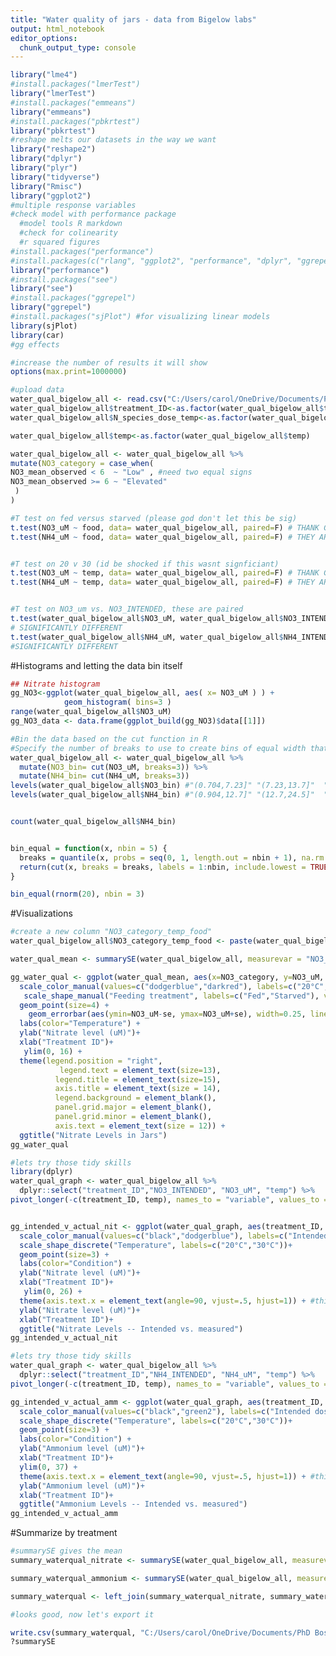 ```yaml
---
title: "Water quality of jars - data from Bigelow labs"
output: html_notebook
editor_options: 
  chunk_output_type: console
---
```


```r
library("lme4")
#install.packages("lmerTest")
library("lmerTest")
#install.packages("emmeans")
library("emmeans")
#install.packages("pbkrtest")
library("pbkrtest")
#reshape melts our datasets in the way we want
library("reshape2")
library("dplyr")
library("plyr")
library("tidyverse")
library("Rmisc")
library("ggplot2")
#multiple response variables 
#check model with performance package
  #model tools R markdown
  #check for colinearity
  #r squared figures
#install.packages("performance")
#install.packages(c("rlang", "ggplot2", "performance", "dplyr", "ggrepel", "see"), dependencies = TRUE)
library("performance")
#install.packages("see")
library("see")
#install.packages("ggrepel")
library("ggrepel")
#install.packages("sjPlot") #for visualizing linear models
library(sjPlot)
library(car)
#gg effects

#increase the number of results it will show
options(max.print=1000000)
```


```r
#upload data
water_qual_bigelow_all <- read.csv("C:/Users/carol/OneDrive/Documents/PhD Boston University 2019-/Astrangia_nutrient_stressors_Rotjan_lab/Data/bigelow_water_quality_all_6_21_24.csv", header=TRUE, sep=",",stringsAsFactors = FALSE)
water_qual_bigelow_all$treatment_ID<-as.factor(water_qual_bigelow_all$treatment_ID)
water_qual_bigelow_all$N_species_dose_temp<-as.factor(water_qual_bigelow_all$N_species_dose_temp)

water_qual_bigelow_all$temp<-as.factor(water_qual_bigelow_all$temp)

```


```r
water_qual_bigelow_all <- water_qual_bigelow_all %>%
mutate(NO3_category = case_when(
NO3_mean_observed < 6  ~ "Low" , #need two equal signs
NO3_mean_observed >= 6 ~ "Elevated" 
 )
)

```


```r
#T test on fed versus starved (please god don't let this be sig)
t.test(NO3_uM ~ food, data= water_qual_bigelow_all, paired=F) # THANK GOD ITS NOT SIG FOR NITRATE
t.test(NH4_uM ~ food, data= water_qual_bigelow_all, paired=F) # THEY ARE DIFFERENT FOR AMMONIUM WOMP WOMP


#T test on 20 v 30 (id be shocked if this wasnt signficiant)
t.test(NO3_uM ~ temp, data= water_qual_bigelow_all, paired=F) # THANK GOD ITS NOT SIG FOR NITRATE
t.test(NH4_uM ~ temp, data= water_qual_bigelow_all, paired=F) # THEY ARE SIGNIFICANTLY DIFFERENT


#T test on NO3_um vs. NO3_INTENDED, these are paired
t.test(water_qual_bigelow_all$NO3_uM, water_qual_bigelow_all$NO3_INTENDED, data= water_qual_bigelow_all, paired=T)  
# SIGNIFICANTLY DIFFERENT
t.test(water_qual_bigelow_all$NH4_uM, water_qual_bigelow_all$NH4_INTENDED, data= water_qual_bigelow_all, paired=T)
#SIGNIFICANTLY DIFFERENT
```
#Histograms and letting the data bin itself
```r

## Nitrate histogram
gg_NO3<-ggplot(water_qual_bigelow_all, aes( x= NO3_uM ) ) + 
            geom_histogram( bins=3 )
range(water_qual_bigelow_all$NO3_uM)
gg_NO3_data <- data.frame(ggplot_build(gg_NO3)$data[[1]])

#Bin the data based on the cut function in R
#Specify the number of breaks to use to create bins of equal width that range from the minimum value to the maximum value of the points column
water_qual_bigelow_all <- water_qual_bigelow_all %>% 
  mutate(NO3_bin= cut(NO3_uM, breaks=3)) %>% 
  mutate(NH4_bin= cut(NH4_uM, breaks=3))
levels(water_qual_bigelow_all$NO3_bin) #"(0.704,7.23]" "(7.23,13.7]"  "(13.7,20.2]" 
levels(water_qual_bigelow_all$NH4_bin) #"(0.904,12.7]" "(12.7,24.5]"  "(24.5,36.3]" 


count(water_qual_bigelow_all$NH4_bin)


bin_equal = function(x, nbin = 5) {
  breaks = quantile(x, probs = seq(0, 1, length.out = nbin + 1), na.rm = TRUE)
  return(cut(x, breaks = breaks, labels = 1:nbin, include.lowest = TRUE))
}

bin_equal(rnorm(20), nbin = 3)
```


#Visualizations


```r

#create a new column "NO3_category_temp_food"
water_qual_bigelow_all$NO3_category_temp_food <- paste(water_qual_bigelow_all$NO3_category, water_qual_bigelow_all$temp, water_qual_bigelow_all$food , sep="_")

water_qual_mean <- summarySE(water_qual_bigelow_all, measurevar = "NO3_uM", groupvars = c("NO3_category", "food", "temp"), na.rm=T)

gg_water_qual <- ggplot(water_qual_mean, aes(x=NO3_category, y=NO3_uM, shape= food, color=temp)) + 
  scale_color_manual(values=c("dodgerblue","darkred"), labels=c("20°C","30°C")) +
   scale_shape_manual("Feeding treatment", labels=c("Fed","Starved"), values=c(18,8)) +
  geom_point(size=4) +
    geom_errorbar(aes(ymin=NO3_uM-se, ymax=NO3_uM+se), width=0.25, linewidth=0.8) +
  labs(color="Temperature") +
  ylab("Nitrate level (uM)")+
  xlab("Treatment ID")+
   ylim(0, 16) +
  theme(legend.position = "right",
           legend.text = element_text(size=13),
          legend.title = element_text(size=15),
          axis.title = element_text(size = 14),
          legend.background = element_blank(),
          panel.grid.major = element_blank(), 
          panel.grid.minor = element_blank(),
          axis.text = element_text(size = 12)) +
  ggtitle("Nitrate Levels in Jars")
gg_water_qual 

```



```r

#lets try those tidy skills
library(dplyr)
water_qual_graph <- water_qual_bigelow_all %>% 
  dplyr::select("treatment_ID","NO3_INTENDED", "NO3_uM", "temp") %>% 
pivot_longer(-c(treatment_ID, temp), names_to = "variable", values_to = "value")


gg_intended_v_actual_nit <- ggplot(water_qual_graph, aes(treatment_ID, value, colour = variable, shape=temp)) + 
  scale_color_manual(values=c("black","dodgerblue"), labels=c("Intended dose NITRATE", "Measured dose NITRATE")) +
  scale_shape_discrete("Temperature", labels=c("20°C","30°C"))+
  geom_point(size=3) +
  labs(color="Condition") +
  ylab("Nitrate level (uM)")+
  xlab("Treatment ID")+
   ylim(0, 26) +
  theme(axis.text.x = element_text(angle=90, vjust=.5, hjust=1)) + #this makes the x axis labels up and down instead of side to side to prevent overlapping
  ylab("Nitrate level (uM)")+
  xlab("Treatment ID")+
  ggtitle("Nitrate Levels -- Intended vs. measured")
gg_intended_v_actual_nit

```




```r
#lets try those tidy skills
water_qual_graph <- water_qual_bigelow_all %>% 
  dplyr::select("treatment_ID","NH4_INTENDED", "NH4_uM", "temp") %>% 
pivot_longer(-c(treatment_ID, temp), names_to = "variable", values_to = "value")

gg_intended_v_actual_amm <- ggplot(water_qual_graph, aes(treatment_ID, value, colour = variable, shape=temp)) + 
  scale_color_manual(values=c("black","green2"), labels=c("Intended dose AMMONIUM", "Measured dose AMMONIUM")) +
  scale_shape_discrete("Temperature", labels=c("20°C","30°C"))+
  geom_point(size=3) +
  labs(color="Condition") +
  ylab("Ammonium level (uM)")+
  xlab("Treatment ID")+
  ylim(0, 37) +
  theme(axis.text.x = element_text(angle=90, vjust=.5, hjust=1)) + #this makes the x axis labels up and down instead of side to side to prevent overlapping
  ylab("Ammonium level (uM)")+
  xlab("Treatment ID")+
  ggtitle("Ammonium Levels -- Intended vs. measured")
gg_intended_v_actual_amm
```

#Summarize by treatment
```r
#summarySE gives the mean
summary_waterqual_nitrate <- summarySE(water_qual_bigelow_all, measurevar = c("NO3_uM"), groupvars = c("treatment_ID"), na.rm=TRUE)

summary_waterqual_ammonium <- summarySE(water_qual_bigelow_all, measurevar = c("NH4_uM"), groupvars = c("treatment_ID"), na.rm=TRUE)

summary_waterqual <- left_join(summary_waterqual_nitrate, summary_waterqual_ammonium, by=join_by(treatment_ID))

#looks good, now let's export it

write.csv(summary_waterqual, "C:/Users/carol/OneDrive/Documents/PhD Boston University 2019-/Astrangia_nutrient_stressors_Rotjan_lab/Data/summary_waterqual.csv")
?summarySE

```

